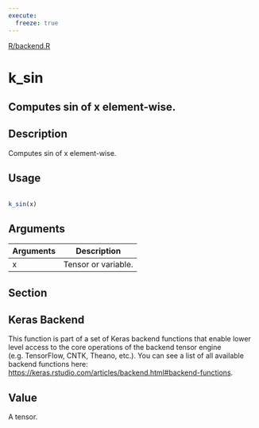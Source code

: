 ```yaml
---
execute:
  freeze: true
---
```


[R/backend.R](https://github.com/rstudio/keras//blob/main/R/backend.R#L2577) 

# k_sin

## Computes sin of x element-wise.

## Description
 Computes sin of x element-wise. 


## Usage
```r
 
k_sin(x) 
```

## Arguments
|Arguments|Description|
|---|---|
| x | Tensor or variable. |


## Section

## Keras Backend

   This function is part of a set of Keras backend functions that enable lower level access to the core operations of the backend tensor engine (e.g. TensorFlow, CNTK, Theano, etc.).  You can see a list of all available backend functions here: [https://keras.rstudio.com/articles/backend.html#backend-functions](https://keras.rstudio.com/articles/backend.html#backend-functions). 

## Value
 A tensor. 




